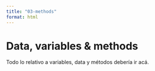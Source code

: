 ```yaml
---
title: "03-methods"
format: html
---
```


# Data, variables & methods

Todo lo relativo a variables, data y métodos debería ir acá.
